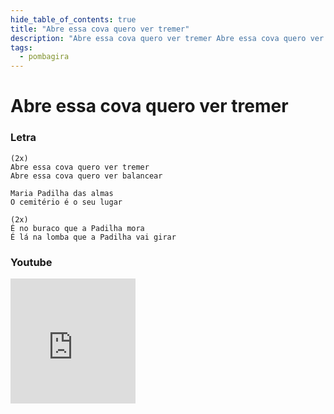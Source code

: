 ```yaml
---
hide_table_of_contents: true
title: "Abre essa cova quero ver tremer"
description: "Abre essa cova quero ver tremer Abre essa cova quero ver balancear Maria Padilha das almas O cemitério é o seu lugar É no buraco que a Padilha mora É lá na lomba que a Padilha vai girar"
tags:
  - pombagira
---
```


# Abre essa cova quero ver tremer

### Letra

```text
(2x)
Abre essa cova quero ver tremer
Abre essa cova quero ver balancear

Maria Padilha das almas
O cemitério é o seu lugar

(2x)
É no buraco que a Padilha mora
É lá na lomba que a Padilha vai girar
```

### Youtube

<iframe
  width="200"
  height="200"
  src="https://www.youtube.com/embed/KFTt2bGDrnY"
  title="YouTube video player"
  frameborder="0"
  allow="accelerometer; autoplay; clipboard-write; encrypted-media; gyroscope; picture-in-picture; web-share"
  referrerpolicy="strict-origin-when-cross-origin"
  allowfullscreen
></iframe>
